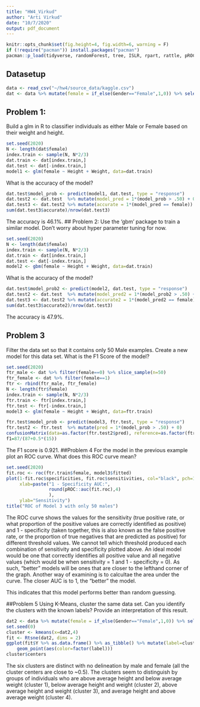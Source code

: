```yaml
---
title: "HW4_Virkud"
author: "Arti Virkud"
date: "10/7/2020"
output: pdf_document
---
```

  
```r
knitr::opts_chunk$set(fig.height=4, fig.width=6, warning = F)
if (!require("pacman")) install.packages("pacman")
pacman::p_load(tidyverse, randomForest, tree, ISLR, rpart, rattle, pROC, partykit, ggplot2, glmnet, leaps, dplyr, gbm, caret, pROC, Rtsne)
```

## Datasetup
```r
data <- read_csv("~/hw4/source_data/kaggle.csv")
dat <- data %>% mutate(female = if_else(Gender=="Female",1,0)) %>% select(-Gender, -Index)
```

## Problem 1:
Build a glm in R to classifier individuals as either Male or Female based on their weight and height.
```r
set.seed(2020)
N <- length(dat$female)
index.train <- sample(N, N*2/3)
dat.train <- dat[index.train,]
dat.test <- dat[-index.train,]
model1 <- glm(female ~ Height + Weight, data=dat.train)
```
What is the accuracy of the model?
```r
dat.test$model_prob <- predict(model1, dat.test, type = "response")
dat.test2 <- dat.test  %>% mutate(model_pred = 1*(model_prob > .50) + 0)
dat.test3 <- dat.test2 %>% mutate(accurate = 1*(model_pred == female))
sum(dat.test3$accurate)/nrow(dat.test3)
```
The accuracy is 46.1%.
## Problem 2:
Use the 'gbm' package to train a similar model. Don't worry about hyper parameter tuning for now.
```r
set.seed(2020)
N <- length(dat$female)
index.train <- sample(N, N*2/3)
dat.train <- dat[index.train,]
dat.test <- dat[-index.train,]
model2 <- gbm(female ~ Height + Weight, data=dat.train)
```
What is the accuracy of the model?
```r
dat.test$model_prob2 <- predict(model2, dat.test, type = "response")
dat.test2 <- dat.test  %>% mutate(model_pred2 = 1*(model_prob2 > .50) + 0)
dat.test3 <- dat.test2 %>% mutate(accurate2 = 1*(model_pred2 == female))
sum(dat.test3$accurate2)/nrow(dat.test3)
```
The accuracy is 47.9%.

## Problem 3
Filter the data set so that it contains only 50 Male examples. Create a new model for this data set. What is the F1 Score of the model?
```r
set.seed(2020)
ftr_male <- dat %>% filter(female==0) %>% slice_sample(n=50)
ftr_female <- dat %>% filter(female==1)
ftr <- rbind(ftr_male, ftr_female)
N <- length(ftr$female)
index.train <- sample(N, N*2/3)
ftr.train <- ftr[index.train,]
ftr.test <- ftr[-index.train,]
model3 <- glm(female ~ Height + Weight, data=ftr.train)

ftr.test$model_prob <- predict(model3, ftr.test, type = "response")
ftr.test2 <- ftr.test  %>% mutate(pred = 1*(model_prob > .50) + 0)
confusionMatrix(data=as.factor(ftr.test2$pred), reference=as.factor(ftr.test2$female), mode = "prec_recall")
f1=87/(87+0.5*(15))
```
The F1 score is 0.921.
##Problem 4
For the model in the previous example plot an ROC curve. What does this ROC curve mean?
```r
set.seed(2020)
fit.roc <- roc(ftr.train$female, model3$fitted)
plot(1-fit.roc$specificities, fit.roc$sensitivities, col="black", pch=16,type="l",
     xlab=paste("1 - Specificity AUC:",
                round(pROC::auc(fit.roc),4)
                ), 
     ylab="Sensitivity")
title("ROC of Model 3 with only 50 males")
```

The ROC curve shows the values for the sensitivity (true positive rate, or what proportion of the positive values are correctly identified as positive) and 1 - specificity (taken together, this is also known as the false positive rate, or the proportion of true negatives that are predicted as positive) for different threshold values. We cannot tell which threshold produced each combination of sensitivity and specificity plotted above. An ideal model would be one that correctly identifies all positive value and all negative values (which would be when sensitivity = 1 and 1 - specificity = 0). As such, “better” models will be ones that are closer to the lefthand corner of the graph. Another way of examining is to calcultae the area under the curve. The closer AUC is to 1, the "better" the model. 

This indicates that this model performs better than random guessing.

##Problem 5
Using K-Means, cluster the same data set. Can you identify the clusters with the known labels? Provide an interpretation of this result.
```r
dat2 <- data %>% mutate(female = if_else(Gender=="Female",1,0)) %>% select(-Gender, -Index) %>% distinct()
set.seed(0)
cluster <- kmeans(x=dat2,4) 
fit <- Rtsne(dat2, dims = 2)
ggplot(fit$Y %>% as.data.frame() %>% as_tibble() %>% mutate(label=cluster$cluster),aes(V1,V2)) +
    geom_point(aes(color=factor(label)))
cluster$centers
```

The six clusters are distinct with no delineation by male and female (all the cluster centers are close to ~0.5). The clusters seem to distinguish by groups of individuals who are above average height and below average weight (cluster 1), below average height and weight (cluster 2), above average height and weight (cluster 3), and average height and above average weight (cluster 4). 